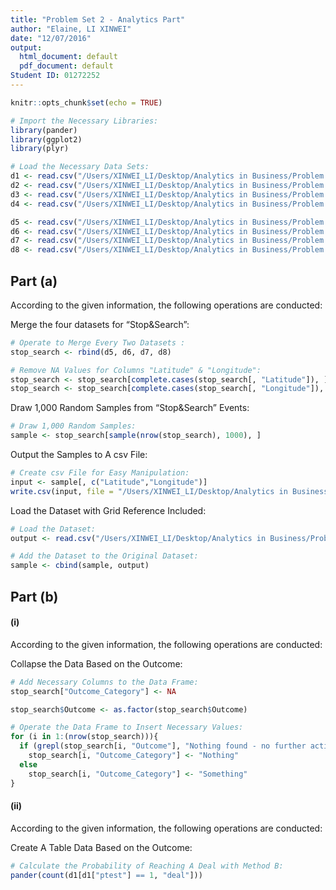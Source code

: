 ```yaml
---
title: "Problem Set 2 - Analytics Part"
author: "Elaine, LI XINWEI"
date: "12/07/2016"
output:
  html_document: default
  pdf_document: default
Student ID: 01272252
---
```


```r
knitr::opts_chunk$set(echo = TRUE)

```

```r
# Import the Necessary Libraries:
library(pander)
library(ggplot2)
library(plyr)

# Load the Necessary Data Sets:
d1 <- read.csv("/Users/XINWEI_LI/Desktop/Analytics in Business/Problem Set 2/Dataset/2016-06-metropolitan-crimes.csv")
d2 <- read.csv("/Users/XINWEI_LI/Desktop/Analytics in Business/Problem Set 2/Dataset/2016-07-metropolitan-crimes.csv")
d3 <- read.csv("/Users/XINWEI_LI/Desktop/Analytics in Business/Problem Set 2/Dataset/2016-08-metropolitan-crimes.csv")
d4 <- read.csv("/Users/XINWEI_LI/Desktop/Analytics in Business/Problem Set 2/Dataset/2016-09-metropolitan-crimes.csv")

d5 <- read.csv("/Users/XINWEI_LI/Desktop/Analytics in Business/Problem Set 2/Dataset/2016-06-metropolitan-stop-and-search.csv")
d6 <- read.csv("/Users/XINWEI_LI/Desktop/Analytics in Business/Problem Set 2/Dataset/2016-07-metropolitan-stop-and-search.csv")
d7 <- read.csv("/Users/XINWEI_LI/Desktop/Analytics in Business/Problem Set 2/Dataset/2016-08-metropolitan-stop-and-search.csv")
d8 <- read.csv("/Users/XINWEI_LI/Desktop/Analytics in Business/Problem Set 2/Dataset/2016-09-metropolitan-stop-and-search.csv")

```

## Part (a)

According to the given information, the following operations are conducted:

Merge the four datasets for "Stop&Search":

```r
# Operate to Merge Every Two Datasets :
stop_search <- rbind(d5, d6, d7, d8)

# Remove NA Values for Columns "Latitude" & "Longitude":
stop_search <- stop_search[complete.cases(stop_search[, "Latitude"]), ]
stop_search <- stop_search[complete.cases(stop_search[, "Longitude"]), ]

```

Draw 1,000 Random Samples from "Stop&Search" Events:

```r
# Draw 1,000 Random Samples:
sample <- stop_search[sample(nrow(stop_search), 1000), ]

```

Output the Samples to A csv File:

```r
# Create csv File for Easy Manipulation:
input <- sample[, c("Latitude","Longitude")]
write.csv(input, file = "/Users/XINWEI_LI/Desktop/Analytics in Business/Problem Set 2/input-with-geocode.csv", row.names = FALSE)

```

Load the Dataset with Grid Reference Included:
```r
# Load the Dataset:
output <- read.csv("/Users/XINWEI_LI/Desktop/Analytics in Business/Problem Set 2/output-with-grid-reference.csv")

# Add the Dataset to the Original Dataset:
sample <- cbind(sample, output)

```

## Part (b)

#### (i)

According to the given information, the following operations are conducted:

Collapse the Data Based on the Outcome:

```r
# Add Necessary Columns to the Data Frame:
stop_search["Outcome_Category"] <- NA

stop_search$Outcome <- as.factor(stop_search$Outcome)

# Operate the Data Frame to Insert Necessary Values:
for (i in 1:(nrow(stop_search))){
  if (grepl(stop_search[i, "Outcome"], "Nothing found - no further action"))
    stop_search[i, "Outcome_Category"] <- "Nothing"
  else
    stop_search[i, "Outcome_Category"] <- "Something"
}

```

#### (ii)

According to the given information, the following operations are conducted:

Create A Table Data Based on the Outcome:

```r
# Calculate the Probability of Reaching A Deal with Method B:
pander(count(d1[d1["ptest"] == 1, "deal"]))

```